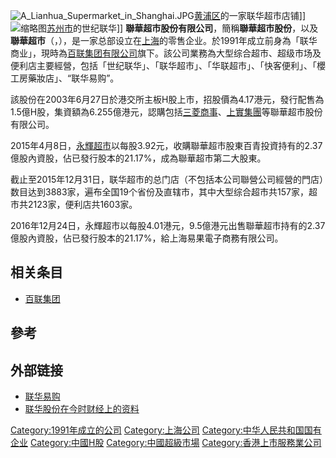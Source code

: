 {{Unreferenced|time=2021-01-11T13:22:48+00:00}}
{{Infobox Company 
| company_name       = 聯華超市股份有限公司
| company_name_en    = Lianhua Supermarket Holdings Co., Ltd.
| original_text       = 
| company_logo       = [[File:Lianhua_Supermarket_Logo.gif|200px]]
| company_type       = [[上市公司|上市公司]]
| market_information = {{hkex|0980}}（2003年6月27日上市）
| abbreviated_name   = 
| foundation         = 1991年5月22日
| location           = {{PRC}}[[上海市|上海市]]真光路1258號5-14樓
| zip_code           = 200333
| telephone_no       = 
| key_people         = 叶永明（[[董事長|董事長]]）
| industry           = 零售业
| products           = 
| capital            = 
| revenue            ={{Decrease}}272.23億[[人民幣|人民幣]]（2015年）
| assets             ={{Decrease}}176.039億人民幣（2015年）一
| equity             = 
| operating_income   = 
| profit             = {{Decrease}}虧損4.97億人民币（2015年）
| market_value       =
| num_employees      = 47,623人（2015年）
| P/E ratio          =
| earnings per share = {>
| Net asset value    = 
| accounting_period  = 
| parent             = [[百联集团有限公司|百联集团有限公司]]22.7%<br />[[上海易果電子商務有限公司|上海易果電子商務有限公司]]21.17%<br />[[上海百聯集團股份有限公司|上海百聯集團股份有限公司]]20.03%
| divisions          =
| major_shareholder  = 
| subsid             = 
| homepage           = 
| footnotes          = 
| width              = 
}}
[[File:A_Lianhua_Supermarket_in_Shanghai.JPG|thumb]][[黄浦区|黄浦区]]的一家联华超市店铺]]
[[File:CenturyMart_in_Xietang,_Suzhou.jpg|缩略图]][[苏州市|苏州市]]的世纪联华]]
'''聯華超市股份有限公司'''，簡稱'''聯華超市股份'''，以及'''聯華超市'''（'''{{lang-en|Lianhua Supermarket Holdings Co., Ltd.}}'''，{{hkex|0980}}），是一家总部设立在[[上海|上海]]的零售企业。於1991年成立前身為「联华商业」，現時為[[百联集团有限公司|百联集团有限公司]]旗下。該公司業務為大型综合超市、超级市场及便利店主要經營，包括「世纪联华」、「联华超市」、「华联超市」、「快客便利」、「櫻工房藥妝店」、“联华易购”。

該股份在2003年6月27日於港交所主板H股上市，招股價為4.17港元，發行配售為1.5億H股，集資額為6.255億港元，認購包括[[三菱商事|三菱商事]]、[[上實集團|上實集團]]等聯華超市股份有限公司。

2015年4月8日，[[永輝超市|永輝超市]]以每股3.92元，收購聯華超市股東百青投資持有的2.37億股內資股，佔已發行股本的21.17%，成為聯華超市第二大股東。

截止至2015年12月31日，联华超市的总门店（不包括本公司聯營公司經營的門店）数目达到3883家，遍布全国19个省份及直辖市，其中大型综合超市共157家，超市共2123家，便利店共1603家。

2016年12月24日，永輝超市以每股4.01港元，9.5億港元出售聯華超市持有的2.37億股內資股，佔已發行股本的21.17%，給上海易果電子商務有限公司。

==相关条目==
*[[百联集团|百联集团]]

==參考==
{{REFLIST}}

==外部链接==
{{Commonscat|Category:Lianhua Supermarket}}
*[http://www.lhok.com/index.html 联华易购] {{Wayback|url=http://www.lhok.com/index.html |date=20140708234321 }}
*[http://lianhua.todayir.com/ 联华股份在今时财经上的资料] {{Wayback|url=http://lianhua.todayir.com/ |date=20130421100527 }}

{{中国大陆超级市场}}

[[Category:1991年成立的公司|Category:1991年成立的公司]]
[[Category:上海公司|Category:上海公司]]
[[Category:中华人民共和国国有企业|Category:中华人民共和国国有企业]]
[[Category:中國H股|Category:中國H股]]
[[Category:中國超級市場|Category:中國超級市場]]
[[Category:香港上市服務業公司|Category:香港上市服務業公司]]